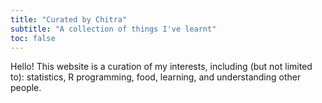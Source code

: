 ```yaml
---
title: "Curated by Chitra"
subtitle: "A collection of things I've learnt"
toc: false
---
```


Hello! This website is a curation of my interests, including (but not limited to): statistics, R programming, food, learning, and understanding other people.